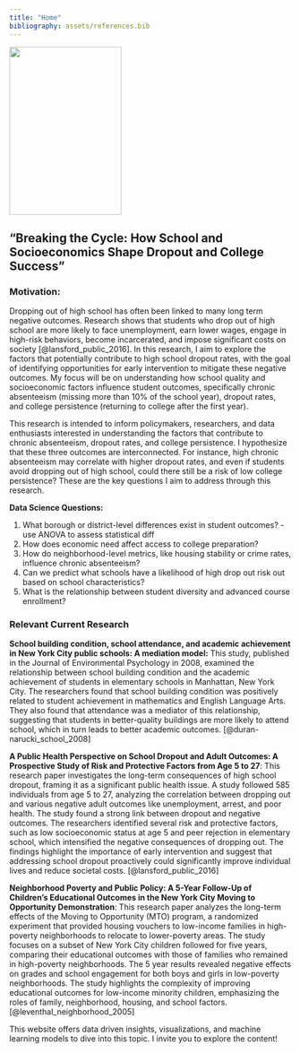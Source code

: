 ```yaml
---
title: "Home"
bibliography: assets/references.bib
---
```


![](images/dropouts.png){width=200 height=300}

## "Breaking the Cycle: How School and Socioeconomics Shape Dropout and College Success"

### Motivation:

Dropping out of high school has often been linked to many long term negative outcomes. Research shows that students who drop out of high school are more likely to face unemployment, earn lower wages, engage in high-risk behaviors, become incarcerated, and impose significant costs on society [@lansford_public_2016]. In this research, I aim to explore the factors that potentially contribute to high school dropout rates, with the goal of identifying opportunities for early intervention to mitigate these negative outcomes. My focus will be on understanding how school quality and socioeconomic factors influence student outcomes, specifically chronic absenteeism (missing more than 10% of the school year), dropout rates, and college persistence (returning to college after the first year). 

This research is intended to inform policymakers, researchers, and data enthusiasts interested in understanding the factors that contribute to chronic absenteeism, dropout rates, and college persistence. I hypothesize that these three outcomes are interconnected. For instance, high chronic absenteeism may correlate with higher dropout rates, and even if students avoid dropping out of high school, could there still be a risk of low college persistence? These are the key questions I aim to address through this research. 

**Data Science Questions:**

1. What borough or district-level differences exist in student outcomes? - use ANOVA to assess statistical diff
2. How does economic need affect access to college preparation?
3. How do neighborhood-level metrics, like housing stability or crime rates, influence chronic absenteeism?
4. Can we predict what schools have a likelihood of high drop out risk out based on school characteristics?
5. What is the relationship between student diversity and advanced course enrollment?

### Relevant Current Research

**School building condition, school attendance, and academic achievement in New York City public schools: A mediation model:** This study, published in the Journal of Environmental Psychology in 2008, examined the relationship between school building condition and the academic achievement of students in elementary schools in Manhattan, New York City. The researchers found that school building condition was positively related to student achievement in mathematics and English Language Arts. They also found that attendance was a mediator of this relationship, suggesting that students in better-quality buildings are more likely to attend school, which in turn leads to better academic outcomes. [@duran-narucki_school_2008]

**A Public Health Perspective on School Dropout and Adult Outcomes: A Prospective Study of Risk and Protective Factors from Age 5 to 27**: This research paper investigates the long-term consequences of high school dropout, framing it as a significant public health issue. A study followed 585 individuals from age 5 to 27, analyzing the correlation between dropping out and various negative adult outcomes like unemployment, arrest, and poor health. The study found a strong link between dropout and negative outcomes. The researchers identified several risk and protective factors, such as low socioeconomic status at age 5 and peer rejection in elementary school, which intensified the negative consequences of dropping out. The findings highlight the importance of early intervention and suggest that addressing school dropout proactively could significantly improve individual lives and reduce societal costs.
[@lansford_public_2016]

**Neighborhood Poverty and Public Policy: A 5-Year Follow-Up of Children’s Educational Outcomes in the New York City Moving to Opportunity Demonstration**: This research paper analyzes the long-term effects of the Moving to Opportunity (MTO) program, a randomized experiment that provided housing vouchers to low-income families in high-poverty neighborhoods to relocate to lower-poverty areas. The study focuses on a subset of New York City children followed for five years, comparing their educational outcomes with those of families who remained in high-poverty neighborhoods. The 5 year results revealed negative effects on grades and school engagement for both boys and girls in low-poverty neighborhoods. The study highlights the complexity of improving educational outcomes for low-income minority children, emphasizing the roles of family, neighborhood, housing, and school factors.  [@leventhal_neighborhood_2005]

This website offers data driven insights, visualizations, and machine learning models to dive into this topic. I invite you to explore the content!